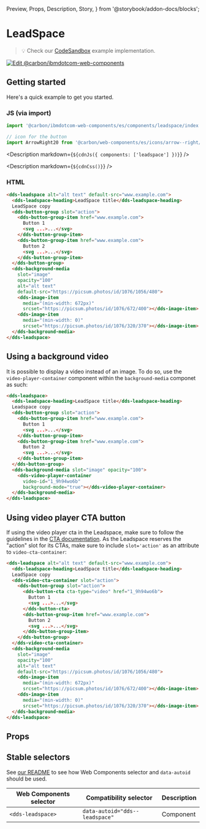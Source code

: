   Preview,
  Props,
  Description,
  Story,
} from '@storybook/addon-docs/blocks';

# LeadSpace

> 💡 Check our
> [CodeSandbox](https://githubbox.com/carbon-design-system/carbon-for-ibm-dotcom/tree/main/packages/web-components/examples/codesandbox/components/leadspace)
> example implementation.

[![Edit @carbon/ibmdotcom-web-components](https://codesandbox.io/static/img/play-codesandbox.svg)](https://githubbox.com/carbon-design-system/carbon-for-ibm-dotcom/tree/main/packages/web-components/examples/codesandbox/components/leadspace)

## Getting started

Here's a quick example to get you started.

### JS (via import)

```javascript
import '@carbon/ibmdotcom-web-components/es/components/leadspace/index.js';

// icon for the button
import ArrowRight20 from '@carbon/web-components/es/icons/arrow--right/20.js';
```

<Description markdown={`${cdnJs({ components: ['leadspace'] })}`} />

<Description markdown={`${cdnCss()}`} />

### HTML

```html
<dds-leadspace alt="alt text" default-src="www.example.com">
  <dds-leadspace-heading>LeadSpace title</dds-leadspace-heading>
  LeadSpace copy
  <dds-button-group slot="action">
    <dds-button-group-item href="www.example.com">
      Button 1
      <svg ...>...</svg>
    </dds-button-group-item>
    <dds-button-group-item href="www.example.com">
      Button 2
      <svg ...>...</svg>
    </dds-button-group-item>
  </dds-button-group>
  <dds-background-media
    slot="image"
    opacity="100"
    alt="alt text"
    default-src="https://picsum.photos/id/1076/1056/480">
    <dds-image-item
      media="(min-width: 672px)"
      srcset="https://picsum.photos/id/1076/672/400"></dds-image-item>
    <dds-image-item
      media="(min-width: 0)"
      srcset="https://picsum.photos/id/1076/320/370"></dds-image-item>
  </dds-background-media>
</dds-leadspace>
```

## Using a background video

It is possible to display a video instead of an image. To do so, use the
`video-player-container` component within the `background-media` componet as
such:

```html
<dds-leadspace>
  <dds-leadspace-heading>LeadSpace title</dds-leadspace-heading>
  Leadspace copy
  <dds-button-group slot="action">
    <dds-button-group-item href="www.example.com">
      Button 1
      <svg ...>...</svg>
    </dds-button-group-item>
    <dds-button-group-item href="www.example.com">
      Button 2
      <svg ...>...</svg>
    </dds-button-group-item>
  </dds-button-group>
  <dds-background-media slot="image" opacity="100">
    <dds-video-player-container
      video-id="1_9h94wo6b"
      background-mode="true"></dds-video-player-container>
  </dds-background-media>
</dds-leadspace>
```

## Using video player CTA button

If using the video player cta in the Leadspace, make sure to follow the
guidelines in the
[CTA documentation](/?path=/docs/components-cta--text#using-a-video-player). As
the Leadspace reserves the "action" slot for its CTAs, make sure to include
`slot='action'` as an attribute to `video-cta-container`:

```html
<dds-leadspace alt="alt text" default-src="www.example.com">
  <dds-leadspace-heading>LeadSpace title</dds-leadspace-heading>
  LeadSpace copy
  <dds-video-cta-container slot="action">
    <dds-button-group slot="action">
      <dds-button-cta cta-type="video" href="1_9h94wo6b">
        Button 1
        <svg ...>...</svg>
      </dds-button-cta>
      <dds-button-group-item href="www.example.com">
        Button 2
        <svg ...>...</svg>
      </dds-button-group-item>
    </dds-button-group>
  </dds-video-cta-container>
  <dds-background-media
    slot="image"
    opacity="100"
    alt="alt text"
    default-src="https://picsum.photos/id/1076/1056/480">
    <dds-image-item
      media="(min-width: 672px)"
      srcset="https://picsum.photos/id/1076/672/400"></dds-image-item>
    <dds-image-item
      media="(min-width: 0)"
      srcset="https://picsum.photos/id/1076/320/370"></dds-image-item>
  </dds-background-media>
</dds-leadspace>
```

## Props

<Props of="dds-leadspace" />

## Stable selectors

See
[our README](https://github.com/carbon-design-system/carbon-for-ibm-dotcom/tree/main/packages/web-components#stable-selectors-for-analytics-and-integratione2e-testing-in-web-components)
to see how Web Components selector and `data-autoid` should be used.

| Web Components selector | Compatibility selector         | Description |
| ----------------------- | ------------------------------ | ----------- |
| `<dds-leadspace>`       | `data-autoid="dds--leadspace"` | Component   |

<Description markdown={contributing} />
